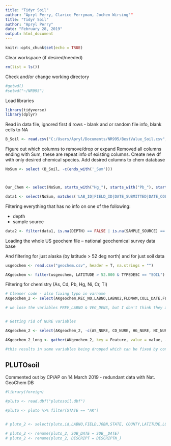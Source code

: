 ```yaml
---
title: "Tidyr Soil"
author: "Apryl Perry, Clarice Perryman, Jochen Wirsing""
title: "Tidyr Soil"
author: "Apryl Perry"
date: "February 28, 2019"
output: html_document
---
```


```r
knitr::opts_chunk$set(echo = TRUE)
```

Clear workspace (if desired/needed)
```r
rm(list = ls())
```

Check and/or change working directory
```r
#getwd()
#setwd("~/NR995")
```

Load libraries
```r
library(tidyverse)
library(dplyr)

```

Read in data file, ignored first 4 rows - blank and or random file info, blank cells to NA
```r
B_Soil <- read.csv("C:/Users/Apryl/Documents/NR995/BestValue_Soil.csv", header = TRUE, skip = 4, na.strings = c(NA, ""))
```

Figure out which columns to remove/drop or expand 
Removed all columns ending with Sum, these are repeat info of existing columns. Create new df with only desired chemical species.  Add desired columns to chem database
```r
NoSum <- select (B_Soil, -c(ends_with('_Sum')))



Our_Chem <- select(NoSum, starts_with("Hg_"), starts_with("Pb_"), starts_with("Ni_"), starts_with('As') , starts_with('Cd'), starts_with('Pb'), starts_with('Ti'))

data1 <- select(NoSum, matches('LAB_ID|FIELD_ID|DATE_SUBMITTED|DATE_COLLECT|LATITUDE|LONGITUDE|QUAD|SPHEROID|DATUM|DEPTH|SAMPLE_SOURCE|LOCATE_DESC|PRIMARY_CLASS|SAMPLE_COMMENT|SAMPLE_ZONE|HORIZON|ORGANICS|DRAINAGE|PREP|Hg_|Pb_|Ni_|As_|Cd_|Cr_|Tl_'))


```


Filtering everything that has no info on one of the following:

* depth
* sample source

```r

data2 <- filter(data1, is.na(DEPTH) == FALSE | is.na(SAMPLE_SOURCE) == FALSE)


```


Loading the whole US geochem file -- national geochemical survey data base

And filtering for just alaska (by latitude > 52 deg north) and for just soil data

```r

usgeochem <- read.csv("geochem.csv", header = T, na.strings = "")

AKgeochem <- filter(usgeochem, LATITUDE > 52.000 & TYPEDESC == "SOIL")


```


Filtering for chemistry (As, Cd, Pb, Hg, Ni, Cr, Tl)


```r


# Cleaner code - also fixing typo in varname
AKgeochem_2 <- select(AKgeochem,REC_NO,LABNO,LABNO2,FLDNAM,COLL_DATE,FLDNAM_AN,DESCRIPT,SOIL_HORIZ,SETTING,DATUM,LATITUDE,LONGITUDE,CONTAMSOU,CONTAMPOT,CONTAMDEGR,VEG,ANAL_NOTES,QUAD24CODE,FIPS,CATEGORY,TYPEDESC, matches('HG_|PB_|NI_|AS_|CD_|CR_|TL_'))

# we lose the variables PREV_LABNO & VEG_DENS, but I don't think they are wanted anyway


# Getting rid of NURE variables

AKgeochem_2 <- select(AKgeochem_2, -c(AS_NURE, CD_NURE, HG_NURE, NI_NURE, PB_NURE))


```



```r

AKgeochem_2_long <- gather(AKgeochem_2, key = Feature, value = value, -REC_NO)

#this results in some variables being dropped which can be fixed by converting them into characters and then - after turning everything in long form - switching them back into factors with levels. This is why I tagged the uploaded file "Caution"

```


## PLUTOsoil
Commented out by CP/AP on 14 March 2019 - redundant data with Nat. GeoChem DB

```r

#library(foreign)

#pluto <- read.dbf("plutosoil.dbf")

#pluto <- pluto %>% filter(STATE == "AK")


# pluto_2 <- select(pluto,id,LABNO,FIELD,JOBN,STATE, COUNTY,LATITUDE,LONGITUDE,MAT,DESCRIPTN_,NAME,SUB__DATE,B12, B13, B20, B21, B22, TOA, matches('HG_|Q_HG|PB_|Q_PB|NI_|Q_NI|AS_|Q_AS|CD_|Q_CD|CR_|Q_CR|TL_|Q_TL'))

# pluto_2 <- rename(pluto_2, SUB_DATE = SUB__DATE)
# pluto_2 <- rename(pluto_2, DESCRIPT = DESCRIPTN_)

```

